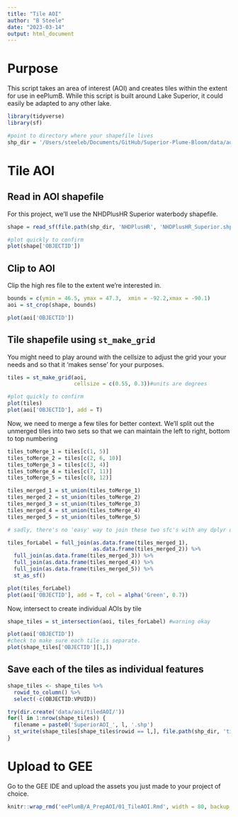 ```yaml
---
title: "Tile AOI"
author: "B Steele"
date: "2023-03-14"
output: html_document
---
```


# Purpose

This script takes an area of interest (AOI) and creates tiles within the extent
for use in eePlumB. While this script is built around Lake Superior, it could
easily be adapted to any other lake.

```r
library(tidyverse)
library(sf)

#point to directory where your shapefile lives
shp_dir = '/Users/steeleb/Documents/GitHub/Superior-Plume-Bloom/data/aoi/'
```

# Tile AOI

## Read in AOI shapefile

For this project, we'll use the NHDPlusHR Superior waterbody shapefile.

```r
shape = read_sf(file.path(shp_dir, 'NHDPlusHR', 'NHDPlusHR_Superior.shp'))

#plot quickly to confirm
plot(shape['OBJECTID'])
```

## Clip to AOI

Clip the high res file to the extent we're interested in.

```r
bounds = c(ymin = 46.5, ymax = 47.3,  xmin = -92.2,xmax = -90.1)
aoi = st_crop(shape, bounds)

plot(aoi['OBJECTID'])
```

## Tile shapefile using `st_make_grid`

You might need to play around with the cellsize to adjust the grid your your
needs and so that it 'makes sense' for your purposes.

```r
tiles = st_make_grid(aoi,
                     cellsize = c(0.55, 0.3))#units are degrees

#plot quickly to confirm
plot(tiles)
plot(aoi['OBJECTID'], add = T)
```

Now, we need to merge a few tiles for better context. We'll split out the
unmerged tiles into two sets so that we can maintain the left to right, bottom
to top numbering

```r
tiles_toMerge_1 = tiles[c(1, 5)]
tiles_toMerge_2 = tiles[c(2, 6, 10)]
tiles_toMerge_3 = tiles[c(3, 4)]
tiles_toMerge_4 = tiles[c(7, 11)]
tiles_toMerge_5 = tiles[c(8, 12)]

tiles_merged_1 = st_union(tiles_toMerge_1)
tiles_merged_2 = st_union(tiles_toMerge_2)
tiles_merged_3 = st_union(tiles_toMerge_3)
tiles_merged_4 = st_union(tiles_toMerge_4)
tiles_merged_5 = st_union(tiles_toMerge_5)

# sadly, there's no 'easy' way to join these two sfc's with any dplyr or sf method that I can find, so we'll convert to a data frame, join, then convert back to sf

tiles_forLabel = full_join(as.data.frame(tiles_merged_1),
                           as.data.frame(tiles_merged_2)) %>%
  full_join(as.data.frame(tiles_merged_3)) %>%
  full_join(as.data.frame(tiles_merged_4)) %>%
  full_join(as.data.frame(tiles_merged_5)) %>%
  st_as_sf()

plot(tiles_forLabel)
plot(aoi['OBJECTID'], add = T, col = alpha('Green', 0.7))
```

Now, intersect to create individual AOIs by tile

```r
shape_tiles = st_intersection(aoi, tiles_forLabel) #warning okay

plot(aoi['OBJECTID'])
#check to make sure each tile is separate.
plot(shape_tiles['OBJECTID'][1,])
```

## Save each of the tiles as individual features

```r
shape_tiles <- shape_tiles %>%
  rowid_to_column() %>%
  select(-c(OBJECTID:VPUID))

try(dir.create('data/aoi/tiledAOI/'))
for(l in 1:nrow(shape_tiles)) {
  filename = paste0('SuperiorAOI_', l, '.shp')
  st_write(shape_tiles[shape_tiles$rowid == l,], file.path(shp_dir, 'tiledAOI', filename))
}
```

# Upload to GEE

Go to the GEE IDE and upload the assets you just made to your project of
choice.


```r
knitr::wrap_rmd('eePlumB/A_PrepAOI/01_TileAOI.Rmd', width = 80, backup = NULL)
```
